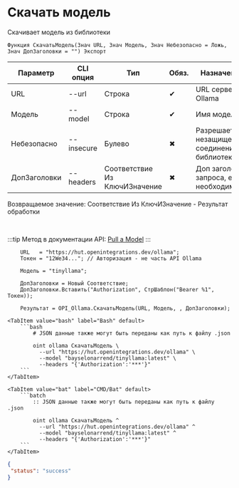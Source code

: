﻿---
sidebar_position: 10
description: Скачать модель и другие функции для работы с Ollama в Открытом пакете интеграций - бесплатной open-source библиотеке интеграций для 1С:Предприятие 8, OneScript и CLI
keywords: [1C, 1С, 1С:Предприятие, 1С:Предприятие 8.3, API, Интеграция, Сервисы, Обмен, OneScript, CLI, Ollama]
---


# Скачать модель
 Скачивает модель из библиотеки



`Функция СкачатьМодель(Знач URL, Знач Модель, Знач Небезопасно = Ложь, Знач ДопЗаголовки = "") Экспорт`

  | Параметр | CLI опция | Тип | Обяз. | Назначение |
  |-|-|-|-|-|
  | URL | --url | Строка | &#x2714; | URL сервера Ollama |
  | Модель | --model | Строка | &#x2714; | Имя модели |
  | Небезопасно | --insecure | Булево | &#x2716; | Разрешает незащищенное соединение с библиотекой |
  | ДопЗаголовки | --headers | Соответствие Из КлючИЗначение | &#x2716; | Доп заголовки запроса, если необходимо |

  
  Возвращаемое значение:   Соответствие Из КлючИЗначение - Результат обработки

<br/>

:::tip
Метод в документации API: [Pull a Model](https://github.com/ollama/ollama/blob/main/docs/api.md#pull-a-model)
:::
<br/>


```bsl title="Пример использования для 1С:Предприятие/OneScript"
    URL   = "https://hut.openintegrations.dev/ollama";
    Токен = "12We34..."; // Авторизация - не часть API Ollama

    Модель = "tinyllama";

    ДопЗаголовки = Новый Соответствие;
    ДопЗаголовки.Вставить("Authorization", СтрШаблон("Bearer %1", Токен));

    Результат = OPI_Ollama.СкачатьМодель(URL, Модель, , ДопЗаголовки);
```
    

 <Tabs>
  
    <TabItem value="bash" label="Bash" default>
        ```bash
            # JSON данные также могут быть переданы как путь к файлу .json
            
            oint ollama СкачатьМодель \
              --url "https://hut.openintegrations.dev/ollama" \
              --model "bayselonarrend/tinyllama:latest" \
              --headers "{'Authorization':'***'}"
        ```
    </TabItem>
  
    <TabItem value="bat" label="CMD/Bat" default>
        ```batch
            :: JSON данные также могут быть переданы как путь к файлу .json
            
            oint ollama СкачатьМодель ^
              --url "https://hut.openintegrations.dev/ollama" ^
              --model "bayselonarrend/tinyllama:latest" ^
              --headers "{'Authorization':'***'}"
        ```
    </TabItem>
</Tabs>


```json title="Результат"
{
 "status": "success"
}
```
